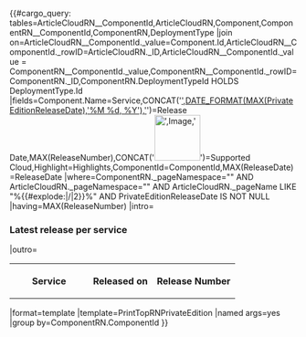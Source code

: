 {{ArticleUnstructured
|Standalone=No
|DisplayName=Genesys Engage Cloud Private Edition Release Notes
|TocName=Private Edition Release Notes
|Context=These Release Notes provide information about recent releases of Genesys Engage cloud services, starting with March 31, 2021. Click the Release Date next to a particular service name to see detailed information for that release. The release date indicates the earliest date when a service release might be available in your environments. Some updates might not apply to all environments.
}}
{{#cargo_query:
tables=ArticleCloudRN__ComponentId,ArticleCloudRN,Component,ComponentRN__ComponentId,ComponentRN,DeploymentType
|join on=ArticleCloudRN__ComponentId._value=Component.Id,ArticleCloudRN__ComponentId._rowID=ArticleCloudRN._ID,ArticleCloudRN__ComponentId._value = ComponentRN__ComponentId._value,ComponentRN__ComponentId._rowID=ComponentRN._ID,ComponentRN.DeploymentTypeId HOLDS DeploymentType.Id
|fields=Component.Name=Service,CONCAT('[[',ArticleCloudRN._pageName,'#',DATE_FORMAT(MAX(ReleaseDate),'%M %d, %Y'),'|',DATE_FORMAT(MAX(PrivateEditionReleaseDate),'%M %d, %Y'),']]')=Release Date,MAX(ReleaseNumber),CONCAT('[[File:',Image,'|80px]]')=Supported Cloud,Highlight=Highlights,ComponentId=ComponentId,MAX(ReleaseDate)=ReleaseDate
|where=ComponentRN._pageNamespace="{{NAMESPACENUMBER}}" AND ArticleCloudRN._pageNamespace="{{NAMESPACENUMBER}}" AND ArticleCloudRN._pageName LIKE "%{{#explode:{{FULLPAGENAME}}|/|2}}%" AND PrivateEditionReleaseDate IS NOT NULL
|having=MAX(ReleaseNumber)
|intro=<h3>Latest release per service</h3><table class="wikitable sortable"><tr><th style="width:35%">Service</th><th>Released on</th><th>Release Number</th></tr>
|outro=</table>
|format=template
|template=PrintTopRNPrivateEdition
|named args=yes
|group by=ComponentRN.ComponentId
}}

